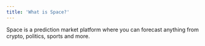 ```yaml
---
title: 'What is Space?'
---
```


Space is a prediction market platform where you can forecast anything from crypto, politics, sports and more.
